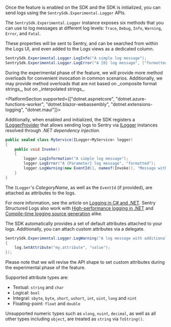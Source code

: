 Once the feature is enabled on the SDK and the SDK is initialized, you can send logs using the `SentrySdk.Experimental.Logger` APIs.

The `SentrySdk.Experimental.Logger` instance exposes six methods that you can use to log messages at different log levels: `Trace`, `Debug`, `Info`, `Warning`, `Error`, and `Fatal`.

These properties will be sent to Sentry, and can be searched from within the Logs UI, and even added to the Logs views as a dedicated column.

```csharp
SentrySdk.Experimental.Logger.LogInfo("A simple log message");
SentrySdk.Experimental.Logger.LogError("A {0} log message", ["formatted"]);
```

<Alert title="Note">
During the experimental phase of the feature, we will provide more method overloads for convenient invocation in common scenarios.
Additionally, we may provide method overloads that are not based on _composite format strings_, but on _interpolated strings_.
</Alert>

<PlatformSection supported={["dotnet.aspnetcore", "dotnet.azure-functions-worker", "dotnet.blazor-webassembly", "dotnet.extensions-logging", "dotnet.maui"]}>

Additionally, when enabled and initialized, the SDK registers a [ILoggerProvider](https://learn.microsoft.com/dotnet/api/microsoft.extensions.logging.iloggerprovider)
that allows sending logs to Sentry via [ILogger](https://learn.microsoft.com/dotnet/api/microsoft.extensions.logging.ilogger-1) instances resolved through _.NET dependency injection_.

```csharp
public sealed class MyService(ILogger<MyService> logger)
{
    public void Invoke()
    {
        logger.LogInformation("A simple log message");
        logger.LogError("A {Parameter} log message", "formatted");
        logger.LogWarning(new EventId(1, nameof(Invoke)), "Message with EventId");
    }
}
```

The `ILogger`'s _CategoryName_, as well as the `EventId` (if provided), are attached as attributes to the logs.

For more information, see the article on [Logging in C# and .NET](https://learn.microsoft.com//dotnet/core/extensions/logging).
Sentry Structured Logs also work with [High-performance logging in .NET](https://learn.microsoft.com/dotnet/core/extensions/high-performance-logging) and [Compile-time logging source generation](https://learn.microsoft.com/dotnet/core/extensions/logger-message-generator) alike.

</PlatformSection>

The SDK automatically provides a set of default attributes attached to your logs.
Additionally, you can attach custom attributes via a delegate.

```csharp
SentrySdk.Experimental.Logger.LogWarning("A log message with additional attributes.", [], static log =>
{
    log.SetAttribute("my.attribute", "value");
});
```

<Alert title="Note">
Please note that we will revise the API shape to set custom attributes during the experimental phase of the feature.
</Alert>

Supported attribute types are:
- Textual: `string` and `char`
- Logical: `bool`
- Integral: `sbyte`, `byte`, `short`, `ushort`, `int`, `uint`, `long` and `nint`
- Floating-point: `float` and `double`

Unsupported numeric types such as `ulong`, `nuint`, `decimal`, as well as all other types including `object`, are treated as `string` via `ToString()`.
